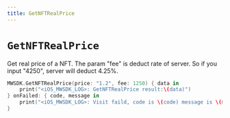 ```yaml
---
title: GetNFTRealPrice
---
```


# `GetNFTRealPrice`

Get real price of a NFT.
The param "fee" is deduct rate of server. So if you input "4250", server will deduct 4.25%.

```swift
MWSDK.GetNFTRealPrice(price: "1.2", fee: 1250) { data in
    print("<iOS_MWSDK_LOG>: GetNFTRealPrice result:\(data)")
} onFailed: { code, message in
    print("<iOS_MWSDK_LOG>: Visit faild, code is \(code) message is \(message)")
}
``````